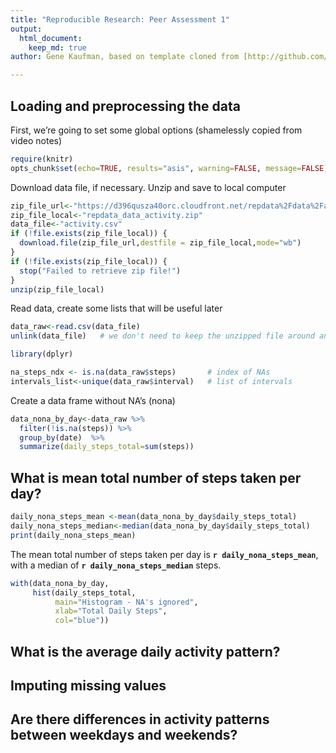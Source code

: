 ```yaml
---
title: "Reproducible Research: Peer Assessment 1"
output: 
  html_document:
    keep_md: true
author: Gene Kaufman, based on template cloned from [http://github.com/rdpeng/RepData_PeerAssessment1](http://github.com/rdpeng/RepData_PeerAssessment1)

---
```

## Loading and preprocessing the data
First, we're going to set some global options (shamelessly copied from video notes)
```r
require(knitr)
opts_chunk$set(echo=TRUE, results="asis", warning=FALSE, message=FALSE)
```

Download data file, if necessary. Unzip and save to local computer
```r
zip_file_url<-"https://d396qusza40orc.cloudfront.net/repdata%2Fdata%2Factivity.zip"
zip_file_local<-"repdata_data_activity.zip"
data_file<-"activity.csv"
if (!file.exists(zip_file_local)) {
  download.file(zip_file_url,destfile = zip_file_local,mode="wb")
}
if (!file.exists(zip_file_local)) {
  stop("Failed to retrieve zip file!")
}
unzip(zip_file_local)
```

Read data, create some lists that will be useful later
```r
data_raw<-read.csv(data_file)
unlink(data_file)	# we don't need to keep the unzipped file around any longer

library(dplyr)

na_steps_ndx <- is.na(data_raw$steps)		# index of NAs
intervals_list<-unique(data_raw$interval)	# list of intervals
```

Create a data frame without NA's (nona)
```r
data_nona_by_day<-data_raw %>%
  filter(!is.na(steps)) %>%
  group_by(date)  %>%
  summarize(daily_steps_total=sum(steps))
```

## What is mean total number of steps taken per day?
```r
daily_nona_steps_mean <-mean(data_nona_by_day$daily_steps_total)
daily_nona_steps_median<-median(data_nona_by_day$daily_steps_total)
print(daily_nona_steps_mean)
```
The mean total number of steps taken per day is **`r daily_nona_steps_mean`**, with a median of **`r daily_nona_steps_median`** steps.
```r
with(data_nona_by_day,
     hist(daily_steps_total,
          main="Histogram - NA's ignored",
          xlab="Total Daily Steps",
          col="blue"))
```
          
## What is the average daily activity pattern?



## Imputing missing values



## Are there differences in activity patterns between weekdays and weekends?
